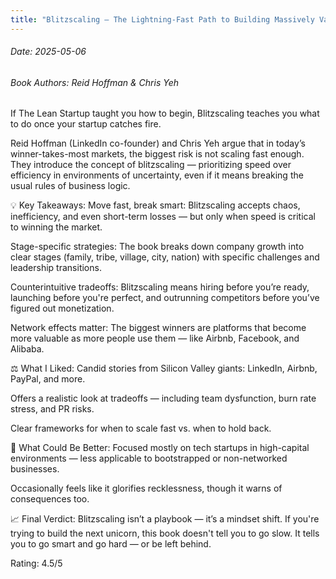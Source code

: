 ```yaml
---
title: "Blitzscaling – The Lightning-Fast Path to Building Massively Valuable Companies"
---
```


<h6>Date: 2025-05-06</h6>
<h6>Book Authors: Reid Hoffman & Chris Yeh</h6>


<div className={styles.preserve}>


If The Lean Startup taught you how to begin, Blitzscaling teaches you what to do once your startup catches fire.

Reid Hoffman (LinkedIn co-founder) and Chris Yeh argue that in today’s winner-takes-most markets, the biggest risk is not scaling fast enough. They introduce the concept of blitzscaling — prioritizing speed over efficiency in environments of uncertainty, even if it means breaking the usual rules of business logic.

💡 Key Takeaways:
Move fast, break smart: Blitzscaling accepts chaos, inefficiency, and even short-term losses — but only when speed is critical to winning the market.

Stage-specific strategies: The book breaks down company growth into clear stages (family, tribe, village, city, nation) with specific challenges and leadership transitions.

Counterintuitive tradeoffs: Blitzscaling means hiring before you’re ready, launching before you're perfect, and outrunning competitors before you’ve figured out monetization.

Network effects matter: The biggest winners are platforms that become more valuable as more people use them — like Airbnb, Facebook, and Alibaba.

⚖️ What I Liked:
Candid stories from Silicon Valley giants: LinkedIn, Airbnb, PayPal, and more.

Offers a realistic look at tradeoffs — including team dysfunction, burn rate stress, and PR risks.

Clear frameworks for when to scale fast vs. when to hold back.

🤔 What Could Be Better:
Focused mostly on tech startups in high-capital environments — less applicable to bootstrapped or non-networked businesses.

Occasionally feels like it glorifies recklessness, though it warns of consequences too.

📈 Final Verdict:
Blitzscaling isn’t a playbook — it’s a mindset shift.
If you're trying to build the next unicorn, this book doesn't tell you to go slow. It tells you to go smart and go hard — or be left behind.

Rating: 4.5/5

</div>